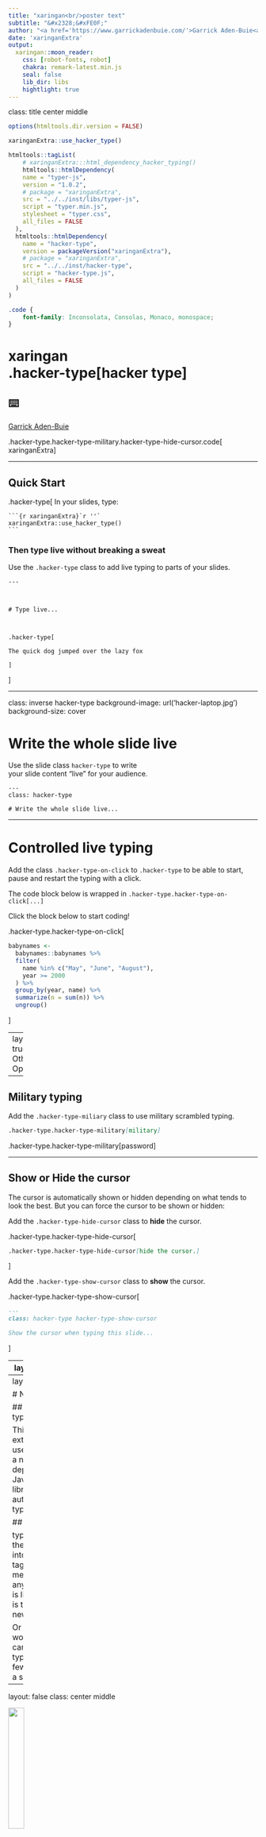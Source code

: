 ```yaml
---
title: "xaringan<br/>poster text"
subtitle: "&#x2328;&#xFE0F;"
author: "<a href='https://www.garrickadenbuie.com/'>Garrick Aden-Buie<a>"
date: 'xaringanExtra'
output:
  xaringan::moon_reader:
    css: [robot-fonts, robot]
    chakra: remark-latest.min.js
    seal: false
    lib_dir: libs
    hightlight: true
---
```


class: title center middle

```r
options(htmltools.dir.version = FALSE)
```

```r
xaringanExtra::use_hacker_type()
```

```r
htmltools::tagList(
	# xaringanExtra:::html_dependency_hacker_typing()
	htmltools::htmlDependency(
    name = "typer-js",
    version = "1.0.2",
    # package = "xaringanExtra",
    src = "../../inst/libs/typer-js",
    script = "typer.min.js",
    stylesheet = "typer.css",
    all_files = FALSE
  ),
  htmltools::htmlDependency(
    name = "hacker-type",
    version = packageVersion("xaringanExtra"),
    # package = "xaringanExtra",
    src = "../../inst/hacker-type",
    script = "hacker-type.js",
    all_files = FALSE
  )
)
```

```css
.code {
	font-family: Inconsolata, Consolas, Monaco, monospace;
}
```

# xaringan<br>.hacker-type[hacker type]

## &#x2328;&#xFE0F;

[Garrick Aden-Buie](https://www.garrickadenbuie.com)

.hacker-type.hacker-type-military.hacker-type-hide-cursor.code[
xaringanExtra
]

---

## Quick Start

.hacker-type[
In your slides, type:

````
```{r xaringanExtra}`r ''`
xaringanExtra::use_hacker_type()
```
````

### Then type live without breaking a sweat

Use the `.hacker-type` class to add live typing to parts of your slides.

<pre><code>---<br>
<br>
# Type live...<br>
<br>
.hacker-type&zwj;[<br>
The quick dog jumped over the lazy fox<br>
]</code></pre>
]

---

class: inverse hacker-type
background-image: url('hacker-laptop.jpg')
background-size: cover

<!-- background image source: https://unsplash.com/photos/FXFz-sW0uwo -->

# Write the whole slide live

Use the slide class `hacker-type` to write  
your slide content "live" for your audience.

```
---
class: hacker-type

# Write the whole slide live...
```


---

# Controlled live typing

Add the class `.hacker-type-on-click`
to `.hacker-type`
to be able to start, pause and restart the typing
with a click.

The code block below is wrapped in `.hacker-type.hacker-type-on-click[...]`

Click the block below to start coding!

.hacker-type.hacker-type-on-click[
```r
babynames <-
  babynames::babynames %>%
  filter(
    name %in% c("May", "June", "August"),
    year >= 2000
  ) %>%
  group_by(year, name) %>%
  summarize(n = sum(n)) %>%
  ungroup()
```
]

---
layout: true
# Other Options

---

## Military typing

Add the `.hacker-type-miliary` class to use military scrambled typing.

```md
.hacker-type.hacker-type-military[military]
```

.hacker-type.hacker-type-military[password]

---

## Show or Hide the cursor

The cursor is automatically shown or hidden 
depending on what tends to look the best.
But you can force the cursor to be shown or hidden:

Add the `.hacker-type-hide-cursor` class to **hide** the cursor.

.hacker-type.hacker-type-hide-cursor[
```md
.hacker-type.hacker-type-hide-cursor[hide the cursor.]
```
]

Add the `.hacker-type-show-cursor` class to **show** the cursor.

.hacker-type.hacker-type-show-cursor[
```md
---
class: hacker-type hacker-type-show-cursor

Show the cursor when typing this slide...
```
]




---
layout: false

# Speed

## Fast

.hacker-type.hacker-type-fast[Add `.hacker-type-fast[]` for fast typing]

## Normal

.hacker-type.hacker-type-normal[Add `.hacker-type-normal[]` for normal typing (or don't add anything)]

## Slow

.hacker-type.hacker-type-slow[Add `.hacker-type-slow[]`  for slower typing]

---
layout: false

# Notes

## .hacker-type[typer.js]

This extension uses [typer.js](https://github.com/qodesmith/typer),
a nice, low-dependency JavaScript library for automatic typing.

## Details

typer.js does the typing into a `<div>` tag, 
which means that anything that is live typed
is typed on a new line.

Or in other words, 
you can't live type just a few words in a sentence.

---
layout: false
class: center middle

<img src="https://github.githubassets.com/images/modules/logos_page/GitHub-Mark.png" width="25%" />

### <span class="hacker-type" style="color:#0051BA;">[gadenbuie/xaringanExtra](https://github.com/gadenbuie/xaringanExtra)</span>

```js
class HackerTyper {
  constructor() {
    this.typers = this.findHackerTypers(document.querySelector('.remark-slides-area'))
		this.typers.forEach(el => this.prepareHacker(el))
		this.hasSlideListener = false
		this.runCurrentSlideTypers()
  }
  
  randId() {
		return Date.now().toString(36) + Math.random().toString(36).substr(2, 9);
	}
	
	findHackerTypers(scope = document) {
	  const containers = scope.querySelectorAll('.hacker-type')
	  if (!containers) return null;
	  return containers.map(container => {
	    let id = this.randId()
	    let text,selector = null
	    container.id = id
	    let cursor = container.tagName === 'SPAN' &&
	      !container.matches('.hacker-type-no-cursor')
	    let military = container.matches('.hacker-type-military')
	    if (
	      container.firstChild.tagName === "PRE" &&
	      container.firstChild.firstChild.tagName === "CODE"
	    ) {
	      let codeNode = container.querySelector('code')
	      text = codeNode.innerHTML
	        .toString()
	        .replace(/<div/g, '<span')
	        .replace(/<\/div>/g, '</span><br>')
	      container.querySelector('code').innerHTML = ' '
	      selector = 'pre > code'
	      cursor = true
	    } else if (container.matches('.remark-slide-content')) {
	      // if the slide is .hacker-type then move the 
	      // .hacker-type div inside the slide
	      let newDiv = document.createElement('div')
	      newDiv.classList.add('hacker-type')
	      newDiv.classList.add('hacker-type-on-show')
	      newDiv.id = container.id
	      let slideNumber = container.querySelector('.remark-slide-number')
	      newDiv.appendChild(slideNumber)
	      text = container.innerHTML
	      container.id = null
	      container.innerHTML = ''
	      container.appendChild(newDiv)
	      container.appendChild(slideNumber)
	      container.classList.remove('hacker-type')
	      container = newDiv
	    } else {
	      text = container.innerHTML
	      container.innerHTML = ' '
	    }
	    return {
	      container, 
	      id, 
	      text: text.trim() + ' ', 
	      event: this.hackerEvent(container), 
	      selector,
	      cursor,
	      military
	    }
	  })
	}
	
	hackerEvent(el) {
	  if (el.matches('[class^="remark-slide"]')) {
	    return 'slide'
	  }
	  if (el.classList.contains('hacker-type-on-click')) {
	    return 'click'
	  }
	  if (el.classList.contains('hacker-type-on-show')) {
	    return 'slide'
	  }
	  return 'slide'
	}
	
	prepareHacker({container, id, text, event = 'slide', ...ht}) {
	  if (event === 'click') {
	    container.addEventListener('click', (event) => {
	      if (event.altKey) {
	        this.finishTyper(event)
	      } else {
	    		this.handleHackerClick(event)
	      }
	    })
	  } else if (event === 'slide' && !this.hasSlideListener) {
	    this.hasSlideListener = true
      slideshow.on('afterShowSlide', () => {
        this.runCurrentSlideTypers()
      })
	  }
	  container.addEventListener('typer-done', this.finishTyper)
	}
	
	runCurrentSlideTypers = () => {
	  let hts = document.querySelectorAll('.remark-visible .remark-slide-content .hacker-type:not(.hacker-type-on-click)')
    if (!(hts || hts.length)) return
    hts.forEach(target => this.handleHackerClick()({target}))
	}
	
	handleHackerClick() {
	 return function(event) {
		  let elClicked = event.target.closest('.hacker-type')
		  const htIdx = this.typers.findIndex(o => o.id === elClicked.id)
		  let ht = this.typers[htIdx]
		  let container = ht.container
		  if (ht.selector) {
		    container = ht.container.querySelector(ht.selector)
		  }
		  if (
		    typeof elClicked.dataset.hackerState === 'undefined' ||
		    elClicked.dataset.hackerState === 'done'
		  ) {
		    elClicked.dataset.hackerState = 'typing'
		    if (ht.typer) {
		      ht.typer.kill()
		      ht.typer = null
		    }
		    ht.typer = typer(container)
		      .empty()
		      .cursor(ht.cursor)
		      .line(ht.text, {html: true, min: 15, max: 125, military: ht.military ? 50 : false})
		      .emit('typer-done', container)
		  } else if (elClicked.dataset.hackerState === 'typing') {
		    ht.typer.halt()
		    elClicked.dataset.hackerState = 'halted'
		  } else if (elClicked.dataset.hackerState === 'halted') {
		    ht.typer.resume()
		    elClicked.dataset.hackerState = 'typing'
		  }
		}
	}
	
	finishTyper() return function(event) => {
	  let elDone = event.target.closest('.hacker-type')
	  const htIdx = this.typers.findIndex(o => o.id === elDone.id)
	  let ht = this.typers[htIdx]
	  if (ht.typer === null) return
	  let container = ht.container
	  // console.log(ht.id + ' stopped')
	  // ht.typer.kill()
	  // ht.typer = null
	  elDone.dataset.hackerState = 'done'
	}
 
}

let ht = new HackerTyper()

// let container = document.querySelector('.remark-visible .hacker-type')
// let pre = container.cloneNode(true)
// pre.querySelector('code').innerHTML = ''
// container.style.display = 'none'

// container.parentNode.insertBefore(pre, container.nextSibling)

// typer(pre.querySelector('code')).cursor(false).line(container.querySelector('code').innerHTML, {html: true, min: 15, max: 150, military: 50})
```
